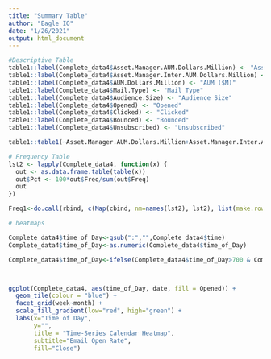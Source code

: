```yaml
---
title: "Summary Table"
author: "Eagle IO"
date: "1/26/2021"
output: html_document
---
```




```r
#Descriptive Table
table1::label(Complete_data4$Asset.Manager.AUM.Dollars.Million) <- "Asset Manager AUM ($M)"
table1::label(Complete_data4$Asset.Manager.Inter.AUM.Dollars.Million) <- "Asset Manager Intermediary AUM ($M)"
table1::label(Complete_data4$AUM.Dollars.Million) <- "AUM ($M)"
table1::label(Complete_data4$Mail.Type) <- "Mail Type"
table1::label(Complete_data4$Audience.Size) <- "Audience Size"
table1::label(Complete_data4$Opened) <- "Opened"
table1::label(Complete_data4$Clicked) <- "Clicked"
table1::label(Complete_data4$Bounced) <- "Bounced"
table1::label(Complete_data4$Unsubscribed) <- "Unsubscribed"

table1::table1(~Asset.Manager.AUM.Dollars.Million+Asset.Manager.Inter.AUM.Dollars.Million+AUM.Dollars.Million+Mail.Type+  Audience.Size+Opened+Clicked+Bounced+Unsubscribed | Manager.Name.x, data=Complete_data4)

```


```r
# Frequency Table
lst2 <- lapply(Complete_data4, function(x) {
  out <- as.data.frame.table(table(x))
  out$Pct <- 100*out$Freq/sum(out$Freq)
  out
})

Freq1<-do.call(rbind, c(Map(cbind, nm=names(lst2), lst2), list(make.row.names = FALSE)))

```








```r
# heatmaps

Complete_data4$time_of_Day<-gsub(":","",Complete_data4$time)
Complete_data4$time_of_Day<-as.numeric(Complete_data4$time_of_Day)

Complete_data4$time_of_Day<-ifelse(Complete_data4$time_of_Day>700 & Complete_data4$time_of_Day<=1100,"Morning",ifelse(Complete_data4$time_of_Day>1101 & Complete_data4$time_of_Day<=1500,"Mid-Day",ifelse(Complete_data4$time_of_Day>1501 & Complete_data4$time_of_Day<=1900,"Afternoon",ifelse(Complete_data4$time_of_Day>1901,"After Business Hours",ifelse(Complete_data4$time_of_Day<700,"After Business Hours","")))))



ggplot(Complete_data4, aes(time_of_Day, date, fill = Opened)) +
  geom_tile(colour = "blue") +
  facet_grid(week~month) +
  scale_fill_gradient(low="red", high="green") +
  labs(x="Time of Day",
       y="",
       title = "Time-Series Calendar Heatmap",
       subtitle="Email Open Rate",
       fill="Close")
```











